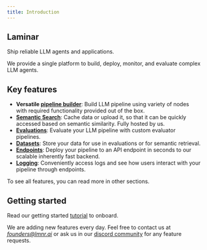 ```yaml
---
title: Introduction
---
```


## Laminar

Ship reliable LLM agents and applications.

We provide a single platform to build, deploy, monitor, and evaluate complex LLM agents.

## Key features

- **Versatile [pipeline builder](/pipeline/introduction)**: Build LLM pipeline using variety of nodes with required functionality provided out of the box.
- **[Semantic Search](/nodes/semantic-search)**: Cache data or upload it, so that it can be quickly accessed based on semantic similarity. Fully hosted by us.
- **[Evaluations](/evaluations/introduction)**: Evaluate your LLM pipeline with custom evaluator pipelines.
- **[Datasets](/datasets/introduction)**: Store your data for use in evaluations or for semantic retrieval.
- **[Endpoints](/endpoints/introduction)**: Deploy your pipeline to an API endpoint in seconds to our scalable inherently fast backend.
- **[Logging](/logs/introduction)**: Conveniently access logs and see how users interact with your pipeline through endpoints.

To see all features, you can read more in other sections.

## Getting started

Read our getting started [tutorial](/tutorials/getting-started) to onboard.

We are adding new features every day. Feel free to contact us at [*founders@lmnr.ai*](mailto:founders@lmnr.ai)
or ask us in our [discord community](https://discord.gg/nNFUUDAKub) for any feature requests.
